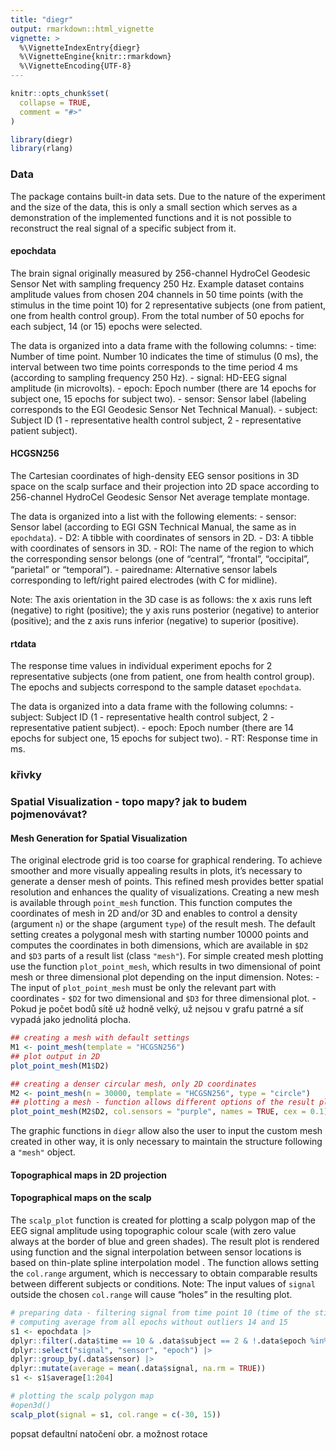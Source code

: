 ```yaml
---
title: "diegr"
output: rmarkdown::html_vignette
vignette: >
  %\VignetteIndexEntry{diegr}
  %\VignetteEngine{knitr::rmarkdown}
  %\VignetteEncoding{UTF-8}
---
```


```r
knitr::opts_chunk$set(
  collapse = TRUE,
  comment = "#>"
)
```

```r
library(diegr)
library(rlang)
```

### Data

The package contains built-in data sets. Due to the nature of the experiment and the size of the data, this is only a small section which serves as a demonstration of the implemented functions and it is not possible to reconstruct the real signal of a specific subject from it. 

#### epochdata
The brain signal originally measured by 256-channel HydroCel Geodesic Sensor Net with sampling frequency 250 Hz. 
Example dataset contains amplitude values from chosen 204 channels in 50 time points (with the stimulus in the time point 10) for 2 representative subjects (one from patient, one from health control group). From the total number of 50 epochs for each subject, 14 (or 15) epochs were selected.

The data is organized into a data frame with the following columns:
- time: Number of time point. Number 10 indicates the time of stimulus (0 ms), the interval between two time points corresponds to the time period 4 ms (according to sampling frequency 250 Hz).
- signal: HD-EEG signal amplitude (in microvolts).
- epoch: Epoch number (there are 14 epochs for subject one, 15 epochs for subject two).
- sensor: Sensor label (labeling corresponds to the EGI Geodesic Sensor Net Technical Manual).
- subject: Subject ID (1 - representative health control subject, 2 - representative patient subject).

#### HCGSN256

The Cartesian coordinates of high-density EEG sensor positions in 3D space on the scalp surface and their projection into 2D space according to 256-channel HydroCel Geodesic Sensor Net average template montage.

The data is organized into a list with the following elements:
- sensor: Sensor label (according to EGI GSN Technical Manual, the same as in `epochdata`).
- D2: A tibble with coordinates of sensors in 2D.
- D3: A tibble with coordinates of sensors in 3D. 
- ROI: The name of the region to which the corresponding sensor belongs (one of "central", "frontal", "occipital", "parietal" or "temporal").
- pairedname: Alternative sensor labels corresponding to left/right paired electrodes (with C for midline).

Note: 
The axis orientation in the 3D case is as follows: the x axis runs left (negative) to right (positive); the y axis runs posterior (negative) to anterior (positive); and the z axis runs inferior (negative) to superior (positive). 

#### rtdata

The response time values in individual experiment epochs for 2 representative subjects (one from patient, one from health control group). The epochs and subjects correspond to the sample dataset `epochdata`.

The data is organized into a data frame with the following columns:
- subject: Subject ID (1 - representative health control subject, 2 - representative patient subject).
- epoch: Epoch number (there are 14 epochs for subject one, 15 epochs for subject two).
- RT: Response time in ms.

### křivky

### Spatial Visualization - topo mapy? jak to budem pojmenovávat?

#### Mesh Generation for Spatial Visualization
The original electrode grid is too coarse for graphical rendering. To achieve smoother and more visually appealing results in plots, it's necessary to generate a denser mesh of points. This refined mesh provides better spatial resolution and enhances the quality of visualizations.
Creating a new mesh is available through `point_mesh` function. This function computes the coordinates of mesh in 2D and/or 3D and enables to control a density (argument `n`) or the shape (argument `type`) of the result mesh. 
The default setting creates a polygonal mesh with starting number 10000 points and computes the coordinates in both dimensions, which are available in `$D2` and `$D3` parts of a result list (class `"mesh"`).
For simple created mesh plotting use the function `plot_point_mesh`, which results in two dimensional \code{ggplot} of point mesh or three dimensional \code{rgl} plot depending on the input dimension. 
Notes: 
- The input of `plot_point_mesh` must be only the relevant part with coordinates - `$D2` for two dimensional and `$D3` for three dimensional plot.
- 
Pokud je počet bodů sítě už hodně velký, už nejsou v grafu patrné a síť vypadá jako jednolitá plocha. 


```r
## creating a mesh with default settings
M1 <- point_mesh(template = "HCGSN256")
## plot output in 2D
plot_point_mesh(M1$D2)
```

```r
## creating a denser circular mesh, only 2D coordinates
M2 <- point_mesh(n = 30000, template = "HCGSN256", type = "circle")
## plotting a mesh - function allows different options of the result plot
plot_point_mesh(M2$D2, col.sensors = "purple", names = TRUE, cex = 0.1)
```

The graphic functions in `diegr` allow also the user to input the custom mesh created in other way, it is only necessary to maintain the structure following a `"mesh"` object. 

#### Topographical maps in 2D projection

#### Topographical maps on the scalp

The `scalp_plot` function is created for plotting a scalp polygon map of the EEG signal amplitude using topographic colour scale (with zero value always at the border of blue and green shades). The result plot is rendered using \code{\link[rgl]{shape3d}} function and the signal interpolation between sensor locations is based on thin-plate spline interpolation model \eqn{\text{IM:}\; \mathbb{R}^3 \rightarrow \mathbb{R}}. 
The function allows setting the `col.range` argument, which is neccessary to obtain comparable results between different subjects or conditions. 
Note: The input values of `signal` outside the chosen `col.range` will cause "holes" in the resulting plot.

```r
# preparing data - filtering signal from time point 10 (time of the stimulus) for subject 2,
# computing average from all epochs without outliers 14 and 15
s1 <- epochdata |>
dplyr::filter(.data$time == 10 & .data$subject == 2 & !.data$epoch %in% c(14,15)) |>
dplyr::select("signal", "sensor", "epoch") |>
dplyr::group_by(.data$sensor) |>
dplyr::mutate(average = mean(.data$signal, na.rm = TRUE))
s1 <- s1$average[1:204]

# plotting the scalp polygon map
#open3d()
scalp_plot(signal = s1, col.range = c(-30, 15))
```

popsat defaultní natočení obr. a možnost rotace




